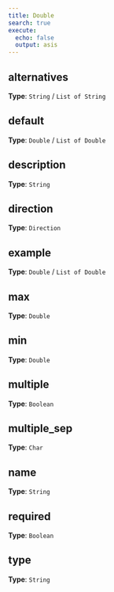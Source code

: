 ```yaml
---
title: Double
search: true
execute:
  echo: false
  output: asis
---
```




## alternatives

**Type**: `String` / `List of String`



## default

**Type**: `Double` / `List of Double`



## description

**Type**: `String`



## direction

**Type**: `Direction`



## example

**Type**: `Double` / `List of Double`



## max

**Type**: `Double`



## min

**Type**: `Double`



## multiple

**Type**: `Boolean`



## multiple_sep

**Type**: `Char`



## name

**Type**: `String`



## required

**Type**: `Boolean`



## type

**Type**: `String`





